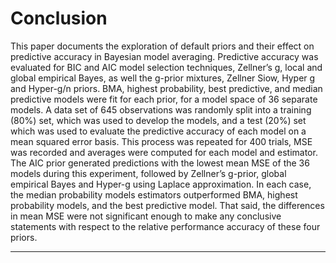 # Conclusion
This paper documents the exploration of default priors and their effect on predictive accuracy in Bayesian model averaging. Predictive accuracy was evaluated for BIC and AIC model selection techniques, Zellner's g, local and global empirical Bayes, as well the g-prior mixtures, Zellner Siow, Hyper g and Hyper-g/n priors. BMA, highest probability, best predictive, and median predictive models were fit for each prior, for a model space of 36 separate models. A data set of 645 observations was randomly split into a training (80%) set, which was used to develop the models, and a test (20%) set which was used to evaluate the predictive accuracy of each model on a mean squared error basis. This process was repeated for 400 trials, MSE was recorded and averages were computed for each model and estimator. The AIC prior generated predictions with the lowest mean MSE of the 36 models during this experiment, followed by Zellner's g-prior, global empirical Bayes and Hyper-g using Laplace approximation. In each case, the median probability models estimators outperformed BMA, highest probability models, and the best predictive model. That said, the differences in mean MSE were not significant enough to make any conclusive statements with respect to the relative performance accuracy of these four priors.



* * *
